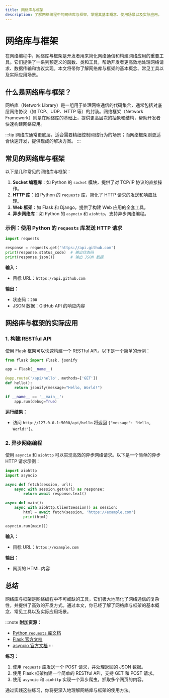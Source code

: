 ```yaml
---
title: 网络库与框架
description: 了解网络编程中的网络库与框架，掌握其基本概念、使用场景以及实际应用。
---
```


# 网络库与框架

在网络编程中，网络库与框架是开发者用来简化网络通信和构建网络应用的重要工具。它们提供了一系列预定义的函数、类和工具，帮助开发者更高效地处理网络请求、数据传输和协议实现。本文将带你了解网络库与框架的基本概念、常见工具以及实际应用场景。

## 什么是网络库与框架？

网络库（Network Library）是一组用于处理网络通信的代码集合，通常包括对底层网络协议（如 TCP、UDP、HTTP 等）的封装。网络框架（Network Framework）则是在网络库的基础上，提供更高层次的抽象和结构，帮助开发者快速构建网络应用。

:::tip
网络库通常更底层，适合需要精细控制网络行为的场景；而网络框架则更适合快速开发，提供现成的解决方案。
:::

## 常见的网络库与框架

以下是几种常见的网络库与框架：

1. **Socket 编程库**：如 Python 的 `socket` 模块，提供了对 TCP/IP 协议的直接操作。
2. **HTTP 库**：如 Python 的 `requests` 库，简化了 HTTP 请求的发送和响应处理。
3. **Web 框架**：如 Flask 和 Django，提供了构建 Web 应用的全套工具。
4. **异步网络库**：如 Python 的 `asyncio` 和 `aiohttp`，支持异步网络编程。

### 示例：使用 Python 的 `requests` 库发送 HTTP 请求

```python
import requests

response = requests.get('https://api.github.com')
print(response.status_code)  # 输出状态码
print(response.json())       # 输出 JSON 数据
```

**输入：**
- 目标 URL：`https://api.github.com`

**输出：**
- 状态码：`200`
- JSON 数据：GitHub API 的响应内容

## 网络库与框架的实际应用

### 1. 构建 RESTful API

使用 Flask 框架可以快速构建一个 RESTful API。以下是一个简单的示例：

```python
from flask import Flask, jsonify

app = Flask(__name__)

@app.route('/api/hello', methods=['GET'])
def hello():
    return jsonify(message="Hello, World!")

if __name__ == '__main__':
    app.run(debug=True)
```

**运行结果：**
- 访问 `http://127.0.0.1:5000/api/hello` 将返回 `{"message": "Hello, World!"}`。

### 2. 异步网络编程

使用 `asyncio` 和 `aiohttp` 可以实现高效的异步网络请求。以下是一个简单的异步 HTTP 请求示例：

```python
import aiohttp
import asyncio

async def fetch(session, url):
    async with session.get(url) as response:
        return await response.text()

async def main():
    async with aiohttp.ClientSession() as session:
        html = await fetch(session, 'https://example.com')
        print(html)

asyncio.run(main())
```

**输入：**
- 目标 URL：`https://example.com`

**输出：**
- 网页的 HTML 内容

## 总结

网络库与框架是网络编程中不可或缺的工具，它们极大地简化了网络通信的复杂性，并提供了高效的开发方式。通过本文，你已经了解了网络库与框架的基本概念、常见工具以及实际应用场景。

:::note
**附加资源：**
- [Python `requests` 库文档](https://docs.python-requests.org/)
- [Flask 官方文档](https://flask.palletsprojects.com/)
- [asyncio 官方文档](https://docs.python.org/3/library/asyncio.html)
:::

**练习：**
1. 使用 `requests` 库发送一个 POST 请求，并处理返回的 JSON 数据。
2. 使用 Flask 框架构建一个简单的 RESTful API，支持 GET 和 POST 请求。
3. 使用 `asyncio` 和 `aiohttp` 实现一个异步爬虫，抓取多个网页的内容。

通过实践这些练习，你将更深入地理解网络库与框架的使用方法。